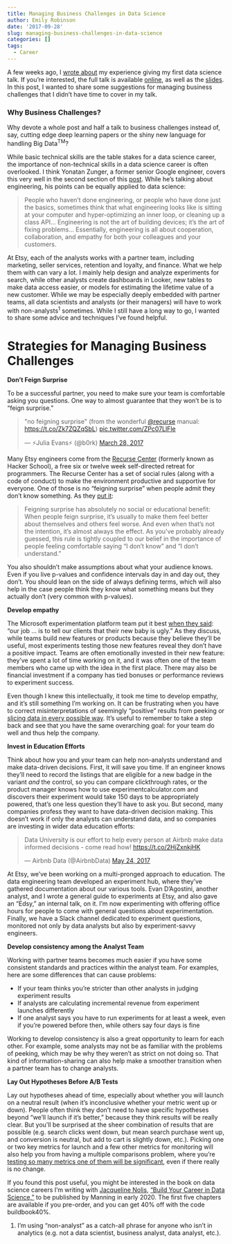 ```yaml
---
title: Managing Business Challenges in Data Science
author: Emily Robinson
date: '2017-09-28'
slug: managing-business-challenges-in-data-science
categories: []
tags: 
  - Career
---
```


A few weeks ago, I [wrote about](https://hookedondata.org/Giving-Your-First-Data-Science-Talk/) my experience giving my first data science talk. If you're interested, the full talk is available [online](https://www.youtube.com/watch?v=SF-ryGgLOgQ), as well as the [slides](https://github.com/robinsones/AB-Testing-Slides). In this post, I wanted to share some suggestions for managing business challenges that I didn't have time to cover in my talk.

### Why Business Challenges? 

Why devote a whole post and half a talk to business challenges instead of, say, cutting edge deep learning papers or the shiny new language for handling Big Data<sup>TM</sup>?

While basic technical skills are the table stakes for a data science career, the importance of non-technical skills in a data science career is often overlooked. I think Yonatan Zunger, a former senior Google engineer, covers this very well in the second section of this [post]( https://medium.com/@yonatanzunger/so-about-this-googlers-manifesto-1e3773ed1788). While he's talking about engineering, his points can be equally applied to data science: 
  
> People who haven’t done engineering, or people who have done just the basics, sometimes think that what engineering looks like is sitting at your computer and hyper-optimizing an inner loop, or cleaning up a class API... Engineering is not the art of building devices; it’s the art of fixing problems... Essentially, engineering is all about cooperation, collaboration, and empathy for both your colleagues and your customers.

At Etsy, each of the analysts works with a partner team, including marketing, seller services, retention and loyalty, and finance. What we help them with can vary a lot. I mainly help design and analyze experiments for search, while other analysts create dashboards in Looker, new tables to make data access easier, or models for estimating the lifetime value of a new customer. While we may be especially deeply embedded with partner teams, all data scientists and analysts (or their managers) will have to work with non-analysts<sup>1</sup> sometimes. While I still have a long way to go, I wanted to share some advice and techniques I've found helpful.

Strategies for Managing Business Challenges
======

**Don't Feign Surprise**

To be a successful partner, you need to make sure your team is comfortable asking you questions. One way to almost guarantee that they won't be is to "feign surprise." 

<blockquote class="twitter-tweet" data-lang="en"><p lang="en" dir="ltr">&quot;no feigning surprise&quot; (from the wonderful <a href="https://twitter.com/recurse">@recurse</a> manual: <a href="https://t.co/Zk7ZQZqSbL">https://t.co/Zk7ZQZqSbL</a>) <a href="https://t.co/ZPc07LlFle">pic.twitter.com/ZPc07LlFle</a></p>&mdash; ⚡Julia Evans⚡ (@b0rk) <a href="https://twitter.com/b0rk/status/846864384731365376">March 28, 2017</a></blockquote>
<script async src="//platform.twitter.com/widgets.js" charset="utf-8"></script>

Many Etsy engineers come from the [Recurse Center](https://www.recurse.com) (formerly known as Hacker School), a free six or twelve week self-directed retreat for programmers. The Recurse Center has a set of social rules (along with a code of conduct) to make the environment productive and supportive for everyone. One of those is no “feigning surprise” when people admit they don’t know something. As they [put it](https://www.recurse.com/manual#sub-sec-social-rules): 

> Feigning surprise has absolutely no social or educational benefit: When people feign surprise, it's usually to make them feel better about themselves and others feel worse. And even when that's not the intention, it's almost always the effect. As you've probably already guessed, this rule is tightly coupled to our belief in the importance of people feeling comfortable saying "I don't know" and "I don't understand."
 
You also shouldn't make assumptions about what your audience knows. Even if you live p-values and confidence intervals day in and day out, they don’t. You should lean on the side of always defining terms, which will also help in the case people think they know what something means but they actually don’t (very common with p-values).

**Develop empathy**

The Microsoft experimentation platform team put it best [when they said](http://notes.stephenholiday.com/Five-Puzzling-Outcomes.pdf): "our job ... is to tell our clients that their new baby is ugly." As they discuss, while teams build new features or products because they believe they'll be useful, most experiments testing those new features reveal they don't have a positive impact. Teams are often emotionally invested in their new feature: they've spent a lot of time working on it, and it was often one of the team members who came up with the idea in the first place. There may also be financial investment if a company has tied bonuses or performance reviews to experiment success. 

Even though I knew this intellectually, it took me time to develop empathy, and it's still something I'm working on. It can be frustrating when you have to correct misinterpretations of seemingly "positive" results from peeking or [slicing data in every possible way](http://www.slate.com/articles/health_and_science/science/2013/07/statistics_and_psychology_multiple_comparisons_give_spurious_results.html). It's useful to remember to take a step back and see that you have the same overarching goal: for your team do well and thus help the company. 

**Invest in Education Efforts**

Think about how you and your team can help non-analysts understand and make data-driven decisions. First, it will save you time. If an engineer knows they'll need to record the listings that are eligible for a new badge in the variant *and* the control, so you can compare clickthrough rates, or the product manager knows how to use experimentcalculator.com and discovers their experiment would take 150 days to be appropriately powered, that's one less question they'll have to ask you. But second, many companies profess they want to have data-driven decision making. This doesn't work if only the analysts can understand data, and so companies are investing in wider data education efforts: 

<blockquote class="twitter-tweet" data-lang="en"><p lang="en" dir="ltr">Data University is our effort to help every person at Airbnb make data informed decisions - come read how!  <a href="https://t.co/2HjZxnkjHK">https://t.co/2HjZxnkjHK</a></p>&mdash; Airbnb Data (@AirbnbData) <a href="https://twitter.com/AirbnbData/status/867514655060615168?ref_src=twsrc%5Etfw">May 24, 2017</a></blockquote>
<script async src="//platform.twitter.com/widgets.js" charset="utf-8"></script>

At Etsy, we’ve been working on a multi-pronged approach to education. The data engineering team developed an experiment hub, where they’ve gathered documentation about our various tools. Evan D'Agostini, another analyst, and I wrote a general guide to experiments at Etsy, and also gave an “Edsy,” an internal talk, on it. I’m now experimenting with offering office hours for people to come with general questions about experimentation. Finally, we have a Slack channel dedicated to experiment questions, monitored not only by data analysts but also by experiment-savvy engineers.

**Develop consistency among the Analyst Team**

Working with partner teams becomes much easier if you have some consistent standards and practices within the analyst team. For examples, here are some differences that can cause problems: 

- If your team thinks you're stricter than other analysts in judging experiment results 
- If analysts are calculating incremental revenue from experiment launches differently 
- If one analyst says you have to run experiments for at least a week, even if you're powered before then, while others say four days is fine

Working to develop consistency is also a great opportunity to learn for each other. For example, some analysts may not be as familiar with the problems of peeking, which may be why they weren't as strict on not doing so. That kind of information-sharing can also help make a smoother transition when a partner team has to change analysts. 

**Lay Out Hypotheses Before A/B Tests**

Lay out hypotheses ahead of time, especially about whether you will launch on a neutral result (when it's inconclusive whether your metric went up or down). People often think they don't need to have specific hypotheses beyond "we'll launch if it's better," because they think results will be really clear. But you’ll be surprised at the sheer combination of results that are possible (e.g. search clicks went down, but mean search purchase went up, and conversion is neutral, but add to cart is slightly down, etc.). Picking one or two key metrics for launch and a few other metrics for monitoring will also help you from having a multiple comparisons problem, where you're [testing so many metrics one of them will be significant](https://en.wikipedia.org/wiki/Multiple_comparisons_problem), even if there really is no change. 

If you found this post useful, you might be interested in the book on data science careers I'm writing with [Jacqueline Nolis](jnolis.com), ["Build Your Career in Data Science,"](https://www.manning.com/books/build-your-career-in-data-science?a_aid=buildcareer&a_bid=76784b6a) to be published by Manning in early 2020. The first five chapters are available if you pre-order, and you can get 40% off with the code buildbook40%.

1. I'm using "non-analyst" as a catch-all phrase for anyone who isn't in analytics (e.g. not a data scientist, business analyst, data analyst, etc.). 

